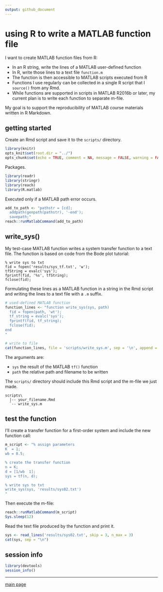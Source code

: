 ```yaml
---
output: github_document
---
```


# using R to write a MATLAB function file

I want to create MATLAB function files from R: 

- In an R string, write the lines of a MATLAB user-defined function 
- In R, write those lines to a text file `function.m` 
- The function is then accessible to MATLAB scripts executed from R 
- Functions I use regularly can be collected in a single R script that I `source()` from any Rmd. 
- While functions are supported in scripts in MATLAB R2016b or later, my current plan is to write each function to separate m-file. 

My goal is to support the reproducibility of MATLAB course materials written in R Markdown. 

## getting started 

Create an Rmd script and save it to the `scripts/` directory. 

```r
library(knitr)
opts_knit$set(root.dir = "../")
opts_chunk$set(echo = TRUE, comment = NA, message = FALSE, warning = FALSE, collapse = FALSE, fig.keep = 'high')
```

Packages. 

```r
library(readr)
library(stringr)
library(reach)
library(R.matlab)
```

Executed only if a MATLAB path error occurs. 

```r
add_to_path <- "pathstr = [cd]; 
  addpath(genpath(pathstr), '-end'); 
  savepath;" 
reach::runMatlabCommand(add_to_path)
```


## write_sys()

My test-case MATLAB function writes a system transfer function to a text file. The function is based on code from the Bode plot tutorial:    

```
% write sys to txt
fid = fopen('results/sys_tf.txt', 'w');
tfString = evalc('sys');
fprintf(fid, '%s', tfString);
fclose(fid);
```

Formulating these lines as a MATLAB function in a string in the Rmd script and writing the lines to a text file with a `.m` suffix.  

```r
# used-defined MATLAB function
function_lines <- "function write_sys(sys, path)
  fid = fopen(path, 'wt');
  tf_string = evalc('sys');
  fprintf(fid, tf_string);
  fclose(fid);
end
"

# write to file 
cat(function_lines, file = 'scripts/write_sys.m', sep = '\n', append = FALSE)
```

The arguments are: 

- `sys` the result of the MATLAB `tf()` function 
- `path` the relative path and filename to be written  

The `scripts/` directory should include this Rmd script and the m-file we just made.

```
scripts\
  |-- your_filename.Rmd
  `-- write_sys.m 
```

## test the function 

I'll create a transfer function for a first-order system and include the new  function call: 

```r
m_script <- "% assign parameters
K  = 1;
wb = 0.5;

% create the transfer function 
n = K;
d = [1/wb  1];
sys = tf(n, d);

% write sys to txt
write_sys(sys, 'results/sys02.txt')
"
```

Then execute the m-file: 

```r
reach::runMatlabCommand(m_script)
Sys.sleep(12)
```

Read the text file produced by the function and print it. 

```r
sys <- read_lines('results/sys02.txt', skip = 3, n_max = 3)
cat(sys, sep = "\n")
```

## session info

```r
library(devtools)
session_info()
```

--- 
[main page](../README.md)
